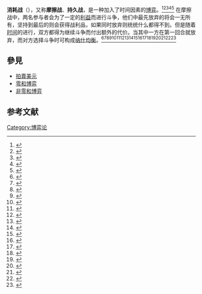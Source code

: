 {{NoteTA
|G1=博弈论
}}
'''消耗战'''（{{Lang-en|war of attrition}}），又称'''摩擦战'''、'''持久战'''，是一种加入了时间因素的[[博弈|博弈]]。<ref>{{cite web|url=https://econtheory.org/ojs/index.php/te/article/viewFile/20190849/24484/709|title=An N-person war of attrition with the possibility of a noncompromising type|publisher=Gakushuin University|date=2019年|archiveurl=https://web.archive.org/web/20210828201647/https://econtheory.org/ojs/index.php/te/article/viewFile/20190849/24484/709|archivedate=2021|deadurl=no}}</ref><ref>{{cite web|url=http://www.sfu.ca/econ-research/RePEc/sfu/sfudps/dp17-10.pdf|title=War and Conflict in Economics: Theories, Applications, and Recent Trends|publisher=Simon Fraser University|date=2017年7月|archiveurl=https://web.archive.org/web/20210828201734/http://www.sfu.ca/econ-research/RePEc/sfu/sfudps/dp17-10.pdf|archivedate=2021|deadurl=no}}</ref><ref>{{cite web|url=https://www.mcafee.cc/Papers/PDF/Warold.pdf|title=Continuing Wars of Attrition|publisher=University of Texas|date=2000年6月|archiveurl=https://web.archive.org/web/20210828201836/https://www.mcafee.cc/Papers/PDF/Warold.pdf|archivedate=2021|deadurl=no}}</ref><ref>{{cite web|url=https://www.econstor.eu/bitstream/10419/25707/1/560544278.PDF|title=Less fighting than expected: experiments with wars of attrition and all-pay auctions|publisher=Jena Economic Research Papers|date=2007年12月|archiveurl=https://web.archive.org/web/20210828200848/https://www.econstor.eu/bitstream/10419/25707/1/560544278.PDF|archivedate=2021|deadurl=no}}</ref><ref>{{cite web|url=http://neumann.hec.ca/pages/nicolas.sahuguet/warofattrition.pdf|title=A war of attrition with endogenous effort levels|publisher=Yale University 及 HEC Montréal|date=2008年10月|archiveurl=https://web.archive.org/web/20110427234530/http://neumann.hec.ca/pages/nicolas.sahuguet/warofattrition.pdf|archivedate=2021|deadurl=no}}</ref> 在摩擦战中，两名参与者会为了一定的[[利益|利益]]而进行斗争，他们中最先放弃的将会一无所有，坚持到最后的则会获得战利品，如果同时放弃则统统什么都得不到。但是随着[[时间|时间]]的进行，双方都得为继续斗争而付出额外的代价。当其中一方在第一回合就放弃，而对方选择斗争时可构成[[纳什均衡|纳什均衡]]。<ref>{{lang|en|[http://theincidentaleconomist.com/analysis-of-war-of-attrition-game/ Analysis of the “War of Attrition” Game]}}</ref><ref>{{cite web|url=https://scholar.princeton.edu/sites/default/files/germang/files/war_of_attrition.pdf|title=Wars of Attrition with Evolving Payoffs|publisher=Princeton University|date=2019年6月|archiveurl=https://web.archive.org/web/20210828192949/https://scholar.princeton.edu/sites/default/files/germang/files/war_of_attrition.pdf|archivedate=2021|deadurl=no}}</ref><ref>{{cite web|url=https://www.nuffield.ox.ac.uk/economics/papers/1998/w1/attrwebb.pdf|title=The Generalized War of Attrition|publisher=Stanford University|date=1997年11月|archiveurl=https://web.archive.org/web/20210426144759/http://www.nuffield.ox.ac.uk/economics/papers/1998/w1/attrwebb.pdf|archivedate=2021|deadurl=no}}</ref><ref>{{cite web|url=https://www.waseda.jp/fpse/winpec/assets/uploads/2015/02/No.E1420Yasushi-Asako.pdf|title=One-sided Games in a War of Attrition|publisher=Waseda University|date=2015年2月|archiveurl=https://web.archive.org/web/20210505211654/https://www.waseda.jp/fpse/winpec/assets/uploads/2015/02/No.E1420Yasushi-Asako.pdf|archivedate=2021|deadurl=no}}</ref><ref>{{cite web|url=http://ftp.iza.org/dp11595.pdf|title=Voting as a War of Attrition|publisher=IZA Institute of Labor Economics|date=2018年6月|archiveurl=https://web.archive.org/web/20210828193742/http://ftp.iza.org/dp11595.pdf|archivedate=2021|deadurl=no}}</ref><ref>{{cite web|url=http://www.socscistaff.bham.ac.uk/rowat/112/final/woa-name.pdf|title=Equilibria in the War of Attrition|author=Neel Radhakrishnan|date=2011年12月|archiveurl=https://web.archive.org/web/20210828193834/http://www.socscistaff.bham.ac.uk/rowat/112/final/woa-name.pdf|archivedate=2021|deadurl=no}}</ref><ref>{{cite web|url=https://www.kellogg.northwestern.edu/faculty/georgiadis/WarOfAttrition.pdf|title=The Absence of Attrition in a War of Attrition under Complete Information|publisher=Northwestern University|date=2021年6月|archiveurl=https://web.archive.org/web/20210828193958/https://www.kellogg.northwestern.edu/faculty/georgiadis/WarOfAttrition.pdf|archivedate=2021|deadurl=no}}</ref><ref>{{cite web|url=https://web.stanford.edu/~jdlevin/Econ%20286/Wars%20of%20Attrition.pdf|title=Wars of Attrition|publisher=Stanford University|date=2004年10月|archiveurl=https://web.archive.org/web/20210828194438/https://web.stanford.edu/~jdlevin/Econ%20286/Wars%20of%20Attrition.pdf|archivedate=2021|deadurl=no}}</ref><ref>{{cite web|url=http://www.restud.com/wp-content/uploads/2017/08/ms18592manuscript.pdf.pdf|title=A Conversational War of Attrition|date=2017年8月|archiveurl=https://web.archive.org/web/20210828194751/http://www.restud.com/wp-content/uploads/2017/08/ms18592manuscript.pdf.pdf|archivedate=2021|deadurl=no}}</ref><ref>{{cite web|url=https://www.rwi-essen.de/media/content/pages/publikationen/ruhr-economic-papers/REP_13_405.pdf|title=Invader Strategies in the War of Attrition with Private Information|author=Lars Peter Metzger|date=2013年2月|archiveurl=https://web.archive.org/web/20210828195006/https://www.rwi-essen.de/media/content/pages/publikationen/ruhr-economic-papers/REP_13_405.pdf|archivedate=2021|deadurl=no}}</ref><ref>{{cite web|url=http://web.mit.edu/rpindyck/www/Courses/GT_05a.pdf|title=Lecture Notes on Game Theory|publisher=Massachusetts Institute of Technology|date=2009年6月|archiveurl=https://web.archive.org/web/20201201100521/http://web.mit.edu/rpindyck/www/Courses/GT_05a.pdf|archivedate=2021|deadurl=no}}</ref><ref>{{cite web|url=https://ocw.mit.edu/courses/sloan-school-of-management/15-025-game-theory-for-strategic-advantage-spring-2015/lecture-notes/MIT15_025S15_Lec_9.pdf|title=Game Theory for Strategic Advantage|publisher=Massachusetts Institute of Technology|date=2015年|archiveurl=https://web.archive.org/web/20210828195201/https://ocw.mit.edu/courses/sloan-school-of-management/15-025-game-theory-for-strategic-advantage-spring-2015/lecture-notes/MIT15_025S15_Lec_9.pdf|archivedate=2021|deadurl=no}}</ref><ref>{{cite web|url=https://faculty.haas.berkeley.edu/rjmorgan/mba211/War%20of%20Attrition.pdf|title=Supplemental Notes on Wars of Attrition|publisher=University of California, Berkeley|date=2005年11月|archiveurl=https://web.archive.org/web/20171116180103/http://faculty.haas.berkeley.edu/rjmorgan/mba211/War%20of%20Attrition.pdf|archivedate=2021|deadurl=no}}</ref><ref>{{cite web|url=https://www.chapman.edu/ESI/wp/WarofAttrition.pdf|title=War of Attrition: Evidence from a Laboratory Experiment on Market Exit|publisher=Chapman University|date=2010年7月|archiveurl=https://web.archive.org/web/20210423042121/https://www.chapman.edu/ESI/wp/WarofAttrition.pdf|archivedate=2021|deadurl=no}}</ref><ref>{{cite web|url=https://arxiv.org/pdf/1504.02511.pdf|title=Application of the War of Attrition Game to the Analysis of Intellectual Property Disputes|publisher=International Journal of Game Theory and Technology (IJGTT)|date=2015年3月|archiveurl=https://web.archive.org/web/20200824031138/https://arxiv.org/ftp/arxiv/papers/1504/1504.02511.pdf|archivedate=2021|deadurl=no}}</ref><ref>{{cite web|url=https://kylewoodward.com/blog-data/pdfs/references/nalebuff+riley-journal-of-theoretical-biology-1985A.pdf|title=Asymmetric Equilibria in the War of Attrition|publisher=University of California, Los Angeles|date=1984年|archiveurl=https://web.archive.org/web/20210828195917/https://kylewoodward.com/blog-data/pdfs/references/nalebuff+riley-journal-of-theoretical-biology-1985A.pdf|archivedate=2021|deadurl=no}}</ref><ref>{{cite web|url=https://citeseerx.ist.psu.edu/viewdoc/download?doi=10.1.1.196.6765&rep=rep1&type=pdf|title=Instant Exit from the Asymmetric War of Attrition|publisher=Oxford University|date=2003年10月|archiveurl=https://web.archive.org/web/20210828201353/https://citeseerx.ist.psu.edu/viewdoc/download?doi=10.1.1.196.6765&rep=rep1&type=pdf|archivedate=2021-08-28|deadurl=no|access-date=2021-08-28}}</ref><ref>{{cite web|url=http://myweb.sabanciuniv.edu/ozyurt/files/2009/09/Audience-2-1.pdf|title=Building Reputation in a War of Attrition Game: Hawkish or Dovish Stance?|publisher=Harvard University 及 Sabancı University|date=2016年3月|archiveurl=https://web.archive.org/web/20201002143353/http://myweb.sabanciuniv.edu/ozyurt/files/2009/09/Audience-2-1.pdf|archivedate=2021|deadurl=no}}</ref>

==參見==
*[[拍賣美元|拍賣美元]]
*[[零和博弈|零和博弈]]
*[[非零和博弈|非零和博弈]]

==参考文献==
{{reflist}}

{{博弈论}}

[[Category:博弈论|Category:博弈论]]